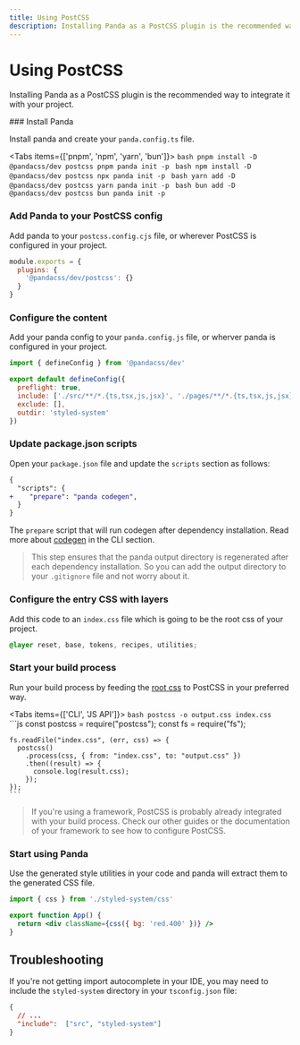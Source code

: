 ```yaml
---
title: Using PostCSS
description: Installing Panda as a PostCSS plugin is the recommended way to integrate it with your project.
---
```


# Using PostCSS

Installing Panda as a PostCSS plugin is the recommended way to integrate it with your project.

<Steps>
### Install Panda

Install panda and create your `panda.config.ts` file.

<Tabs items={['pnpm', 'npm', 'yarn', 'bun']}>
  <Tab>
    ```bash
    pnpm install -D @pandacss/dev postcss
    pnpm panda init -p
    ```
  </Tab>
  <Tab>
    ```bash
    npm install -D @pandacss/dev postcss
    npx panda init -p
    ```
  </Tab>
  <Tab>
    ```bash
    yarn add -D @pandacss/dev postcss
    yarn panda init -p
    ```
  </Tab>
  <Tab>
    ```bash
    bun add -D @pandacss/dev postcss
    bun panda init -p
    ```
  </Tab>
</Tabs>

### Add Panda to your PostCSS config

Add panda to your `postcss.config.cjs` file, or wherever PostCSS is configured in your project.

```js
module.exports = {
  plugins: {
    '@pandacss/dev/postcss': {}
  }
}
```

### Configure the content

Add your panda config to your `panda.config.js` file, or wherver panda is configured in your project.

```js {5}
import { defineConfig } from '@pandacss/dev'

export default defineConfig({
  preflight: true,
  include: ['./src/**/*.{ts,tsx,js,jsx}', './pages/**/*.{ts,tsx,js,jsx}'],
  exclude: [],
  outdir: 'styled-system'
})
```

  ### Update package.json scripts

  Open your `package.json` file and update the `scripts` section as follows:

  ```diff {3}
  {
    "scripts": {
  +    "prepare": "panda codegen",
    }
  }
  ```

  The `prepare` script that will run codegen after dependency installation. Read more about [codegen](/docs/references/cli#panda-codegen) in the CLI section.

  > This step ensures that the panda output directory is regenerated after each dependency installation. So you can add the output directory to your `.gitignore` file and not worry about it.


### Configure the entry CSS with layers

Add this code to an `index.css` file which is going to be the root css of your project.

```css
@layer reset, base, tokens, recipes, utilities;
```

### Start your build process

Run your build process by feeding the [root css](#configure-the-entry-css-with-layers) to PostCSS in your preferred way.

<Tabs items={['CLI', 'JS API']}>
  <Tab>
    ```bash
    postcss -o output.css index.css
    ```
  </Tab>
  <Tab>
    ```js
    const postcss = require("postcss");
    const fs = require("fs");

    fs.readFile("index.css", (err, css) => {
      postcss()
        .process(css, { from: "index.css", to: "output.css" })
        .then((result) => {
          console.log(result.css);
        });
    });
    ```
  </Tab>
</Tabs>

> If you're using a framework, PostCSS is probably already integrated with your build process. Check our other guides or the documentation of your framework to see how to configure PostCSS.

### Start using Panda

Use the generated style utilities in your code and panda will extract them to the generated CSS file.

```jsx
import { css } from './styled-system/css'

export function App() {
  return <div className={css({ bg: 'red.400' })} />
}
```

  </Steps>

## Troubleshooting

If you're not getting import autocomplete in your IDE, you may need to include the `styled-system` directory in your `tsconfig.json` file:

```json filename="tsconfig.json"
{
  // ...
  "include":  ["src", "styled-system"]
}
```
